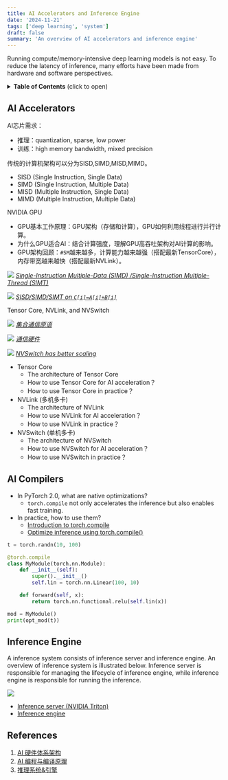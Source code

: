 ```yaml
---
title: AI Accelerators and Inference Engine
date: '2024-11-21'
tags: ['deep learning', 'system']
draft: false
summary: 'An overview of AI accelerators and inference engine'
---
```

Running compute/memory-intensive deep learning models is not easy. To reduce the latency of inference, many efforts have been made from hardware and software perspectives.

<details>
<summary><b>Table of Contents</b> (click to open)</summary>

- [AI Accelerators](#ai-accelerators)
- [AI Compilers](#ai-compilers)
- [Inference Engine](#inference-engine)
- [References](#references)

</details>

## AI Accelerators

AI芯片需求：
- 推理：quantization, sparse, low power
- 训练：high memory bandwidth, mixed precision

传统的计算机架构可以分为SISD,SIMD,MISD,MIMD。
- SISD (Single Instruction, Single Data)
- SIMD (Single Instruction, Multiple Data)
- MISD (Multiple Instruction, Single Data)
- MIMD (Multiple Instruction, Multiple Data)

NVIDIA GPU
- GPU基本工作原理：GPU架构（存储和计算），GPU如何利用线程进行并行计算。
- 为什么GPU适合AI：结合计算强度，理解GPU高吞吐架构对AI计算的影响。
- GPU架构回顾：`#SM`越来越多，计算能力越来越强（搭配最新TensorCore），内存带宽越来越快（搭配最新NVLink）。

![](https://chenzomi12.github.io/_images/01introduction02.png)
_[Single-Instruction Multiple-Data (SIMD) /Single-Instruction Multiple-Thread (SIMT)](https://chenzomi12.github.io/02Hardware07Thought/01Introduction.html)_

![](https://chenzomi12.github.io/_images/03SPMT10.png)
_[SISD/SIMD/SIMT on `C[i]=A[i]+B[i]`](https://chenzomi12.github.io/02Hardware07Thought/03SPMT.html)_

Tensor Core, NVLink, and NVSwitch

![](https://chenzomi12.github.io/_images/04BasicNvlink04.png)
_[集合通信原语](https://chenzomi12.github.io/02Hardware04NVIDIA/04BasicNvlink.html)_

![](https://chenzomi12.github.io/_images/04BasicNvlink02.png)
_[通信硬件](https://chenzomi12.github.io/02Hardware04NVIDIA/04BasicNvlink.html)_

![](https://chenzomi12.github.io/_images/06DeepNvswitch09.png)
_[NVSwitch has better scaling](https://chenzomi12.github.io/02Hardware04NVIDIA/06DeepNvswitch.html)_

- Tensor Core
    - The architecture of Tensor Core
    - How to use Tensor Core for AI acceleration？ 
    - How to use Tensor Core in practice？
- NVLink (多机多卡)
    - The architecture of NVLink
    - How to use NVLink for AI acceleration？
    - How to use NVLink in practice？
- NVSwitch (单机多卡)
    - The architecture of NVSwitch
    - How to use NVSwitch for AI acceleration？
    - How to use NVSwitch in practice？

## AI Compilers
- In PyTorch 2.0, what are native optimizations?
    - `torch.compile` not only accelerates the inference but also enables fast training.
- In practice, how to use them?
    - [Introduction to torch.compile](https://pytorch.org/tutorials/intermediate/torch_compile_tutorial.html#torchdynamo-and-fx-graphs)
    - [Optimize inference using torch.compile()](https://huggingface.co/docs/transformers/perf_torch_compile)

```python
t = torch.randn(10, 100)

@torch.compile
class MyModule(torch.nn.Module):
    def __init__(self):
        super().__init__()
        self.lin = torch.nn.Linear(100, 10)

    def forward(self, x):
        return torch.nn.functional.relu(self.lin(x))

mod = MyModule()
print(opt_mod(t))
```

## Inference Engine
A inference system consists of inference server and inference engine. An overview of inference system is illustrated below. Inference server is responsible for managing the lifecycle of inference engine, while inference engine is responsible for running the inference.

![](https://chenzomi12.github.io/_images/02Constrains05.png)

- [Inference server (NVIDIA Triton)](https://chenzomi12.github.io/04Inference01Inference/04System.html)
- [Inference engine](https://chenzomi12.github.io/04Inference01Inference/05Inference.html)

## References
1. [AI 硬件体系架构](https://chenzomi12.github.io/02Hardware/README.html)
2. [AI 编程与编译原理](https://chenzomi12.github.io/03Compiler/README.html)
3. [推理系统&引擎](https://chenzomi12.github.io/04Inference/README.html) 